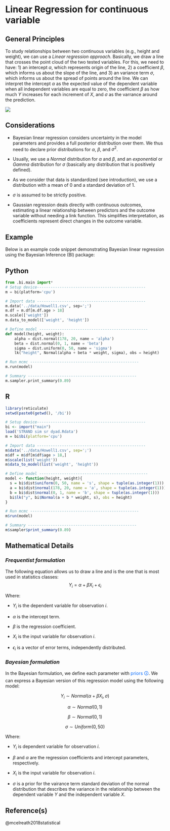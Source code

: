 <!-- Toolpit -->



# Linear Regression for continuous variable

## General Principles

To study relationships between two continuous variables (e.g., height and weight), we can use a *Linear regression approach*. Basically, we draw a line that crosses the point cloud of the two tested variables. For this, we need to have: 1) an intercept $\alpha$, which represents origin of the line, 2) a coefficient $\beta$, which informs us about the slope of the line, and 3) an variance term $\sigma$, which informs us about the spread of points around the line. We can interpret the intercept $\alpha$ as the expected value of the dependent variable when all independent variables are equal to zero, the coefficient $\beta$ as how much *Y* increases for each increment of *X*, and $\sigma$ as the varrance around the prediction.

<!-- def alpha (when factor = 0), sigma is an estimate of the unexplained variance -->

![](https://miro.medium.com/v2/resize:fit:786/format:webp/1*WCcaObzvvVzcrg8CBi6iCQ.jpeg)

## Considerations 

::: callout-caution
-   Bayesian linear regression considers uncertainty in the model parameters and provides a full posterior distribution over them. We thus need to declare prior distributions for $\alpha$, $\beta$, and $\sigma^2$.

-   Usually, we use a *Normal* distribution for $\alpha$ and $\beta$, and an *exponential* or *Gamma* distribution for $\sigma$ (basically any distribution that is positively defined).

-   As we consider that data is standardized (see introduction), we use a distribution with a mean of 0 and a standard deviation of 1.

-   $\sigma$ is assumed to be strictly positive.

-   Gaussian regression deals directly with continuous outcomes, estimating a linear relationship between predictors and the outcome variable without needing a link function. This simplifies interpretation, as coefficients represent direct changes in the outcome variable.
:::

## Example

Below is an example code snippet demonstrating Bayesian linear regression using the Bayesian Inference (BI) package:

::: {.panel-tabset group="language"}
## Python

``` python
from .bi.main import*
# Setup device------------------------------------------------
m = bi(platform='cpu')

# Import data ------------------------------------------------
m.data('../data/Howell1.csv', sep=';') 
m.df = m.df[m.df.age > 18]
m.scale(['weight'])
m.data_to_model(['weight', 'height'])

# Define model ------------------------------------------------
def model(height, weight):    
    alpha = dist.normal(178, 20, name = 'alpha')
    beta = dist.normal(0, 1, name = 'beta')   
    sigma = dist.uniform(0, 50, name = 'sigma')
    lk("height", Normal(alpha + beta * weight, sigma), obs = height)

# Run mcmc ------------------------------------------------
m.run(model) 

# Summary ------------------------------------------------
m.sampler.print_summary(0.89)
```

## R

``` r
library(reticulate)
setwd(paste0(getwd(), '/bi'))

# Setup device------------------------------------------------
bi <- import("main")
load('STRAND sim sr dyad.Rdata')
m = bi$bi(platform='cpu')

# Import data ------------------------------------------------
m$data('../data/Howell1.csv', sep=';') 
m$df = m$df[m$df$age > 18,]
m$scale(list('weight'))
m$data_to_model(list('weight', 'height'))

# Define model ------------------------------------------------
model <- function(height, weight){
  s = bi$dist$uniform(0, 50, name = 's', shape = tuple(as.integer(1)))
  a = bi$dist$normal(178, 20, name = 'a', shape = tuple(as.integer(1)))
  b = bi$dist$normal(0, 1, name = 'b', shape = tuple(as.integer(1)))   
  bi$lk("y", bi$Normal(a + b * weight, s), obs = height)
}

# Run mcmc ------------------------------------------------
m$run(model) 

# Summary ------------------------------------------------
m$sampler$print_summary(0.89)
```
:::

## Mathematical Details

### *Frequentist formulation*

The following equation allows us to draw a line and is the one that is most used in statistics classes: 
$$
Y_i = \alpha + \beta  X_i + \epsilon_i
$$

Where:

-   $Y_i$ is the dependent variable for observation *i*.

-   $\alpha$ is the intercept term.

-   $\beta$ is the regression coefficient.

-   $X_i$ is the input variable for observation *i*.

-   $\epsilon_i$ is a vector of error terms, independently distributed.

### *Bayesian formulation*

In the Bayesian formulation, we define each parameter with [<span style="color:#0D6EFD">priors 🛈</span>]{#prior}. We can express a Bayesian version of this regression model using the following model: 

$$
Y_i \sim Normal(\alpha + \beta   X_i, \sigma)
$$

$$
\alpha \sim Normal(0, 1)
$$

$$
\beta \sim Normal(0, 1)
$$

$$
\sigma \sim Uniform(0, 50)
$$

Where:

-   $Y_i$ is dependent variable for observation *i*.

-   $\beta$ and $\alpha$ are the regression coefficients and intercept parameters, respectively.

-   $X_i$ is the input variable for observation *i*.

-   $\sigma$ is a prior for the vairance term standard deviation of the normal distribution that describes the variance in the relationship between the dependent variable $Y$ and the independent variable $X$.

## Reference(s)

@mcelreath2018statistical